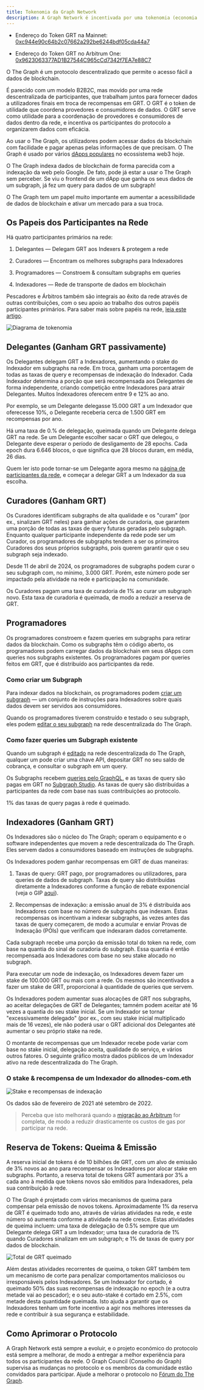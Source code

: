 ```yaml
---
title: Tokenomia da Graph Network
description: A Graph Network é incentivada por uma tokenomia (economia de token) poderosa. Aqui está como funciona o GRT, o token nativo de utilidades de trabalho no The Graph.
---
```


- Endereço do Token GRT na Mainnet: [0xc944e90c64b2c07662a292be6244bdf05cda44a7](https://etherscan.io/token/0xc944e90c64b2c07662a292be6244bdf05cda44a7)

- Endereço do Token GRT no Arbitrum One: [0x9623063377AD1B27544C965cCd7342f7EA7e88C7](https://arbiscan.io/token/0x9623063377ad1b27544c965ccd7342f7ea7e88c7)

O The Graph é um protocolo descentralizado que permite o acesso fácil a dados de blockchain.

É parecido com um modelo B2B2C, mas movido por uma rede descentralizada de participantes, que trabalham juntos para fornecer dados a utilizadores finais em troca de recompensas em GRT. O GRT é o token de utilidade que coordena provedores e consumidores de dados. O GRT serve como utilidade para a coordenação de provedores e consumidores de dados dentro da rede, e incentiva os participantes do protocolo a organizarem dados com eficácia.

Ao usar o The Graph, os utilizadores podem acessar dados da blockchain com facilidade e pagar apenas pelas informações de que precisam. O The Graph é usado por vários [dApps populares](https://thegraph.com/explorer) no ecossistema web3 hoje.

O The Graph indexa dados de blockchain de forma parecida com a indexação da web pelo Google. De fato, pode já estar a usar o The Graph sem perceber. Se viu o frontend de um dApp que ganha os seus dados de um subgraph, já fez um query para dados de um subgraph!

O The Graph tem um papel muito importante em aumentar a acessibilidade de dados de blockchain e ativar um mercado para a sua troca.

## Os Papeis dos Participantes na Rede

Há quatro participantes primários na rede:

1.  Delegantes — Delegam GRT aos Indexers & protegem a rede

2.  Curadores — Encontram os melhores subgraphs para Indexadores

3.  Programadores — Constroem & consultam subgraphs em queries

4.  Indexadores — Rede de transporte de dados em blockchain

Pescadores e Árbitros também são integrais ao êxito da rede através de outras contribuições, com o seu apoio ao trabalho dos outros papéis participantes primários. Para saber mais sobre papéis na rede, [leia este artigo](https://thegraph.com/blog/the-graph-grt-token-economics/).

![Diagrama de tokenomia](/img/updated-tokenomics-image.png)

## Delegantes (Ganham GRT passivamente)

Os Delegantes delegam GRT a Indexadores, aumentando o stake do Indexador em subgraphs na rede. Em troca, ganham uma porcentagem de todas as taxas de query e recompensas de indexação do Indexador. Cada Indexador determina a porção que será recompensada aos Delegantes de forma independente, criando competição entre Indexadores para atrair Delegantes. Muitos Indexadores oferecem entre 9 e 12% ao ano.

Por exemplo, se um Delegante delegasse 15.000 GRT a um Indexador que oferecesse 10%, o Delegante receberia cerca de 1.500 GRT em recompensas por ano.

Há uma taxa de 0.% de delegação, queimada quando um Delegante delega GRT na rede. Se um Delegante escolher sacar o GRT que delegou, o Delegante deve esperar o período de desligamento de 28 epochs. Cada epoch dura 6.646 blocos, o que significa que 28 blocos duram, em média, 26 dias.

Quem ler isto pode tornar-se um Delegante agora mesmo na [página de participantes da rede](https://thegraph.com/explorer/participants/indexers), e começar a delegar GRT a um Indexador da sua escolha.

## Curadores (Ganham GRT)

Os Curadores identificam subgraphs de alta qualidade e os "curam" (por ex., sinalizam GRT neles) para ganhar ações de curadoria, que garantem uma porção de todas as taxas de query futuras geradas pelo subgraph. Enquanto qualquer participante independente da rede pode ser um Curador, os programadores de subgraphs tendem a ser os primeiros Curadores dos seus próprios subgraphs, pois querem garantir que o seu subgraph seja indexado.

Desde 11 de abril de 2024, os programadores de subgraphs podem curar o seu subgraph com, no mínimo, 3.000 GRT. Porém, este número pode ser impactado pela atividade na rede e participação na comunidade.

Os Curadores pagam uma taxa de curadoria de 1% ao curar um subgraph novo. Esta taxa de curadoria é queimada, de modo a reduzir a reserva de GRT.

## Programadores

Os programadores constroem e fazem queries em subgraphs para retirar dados da blockchain. Como os subgraphs têm o código aberto, os programadores podem carregar dados da blockchain em seus dApps com queries nos subgraphs existentes. Os programadores pagam por queries feitos em GRT, que é distribuído aos participantes da rede.

### Como criar um Subgraph

Para indexar dados na blockchain, os programadores podem [criar um subgraph](/developing/creating-a-subgraph/) — um conjunto de instruções para Indexadores sobre quais dados devem ser servidos aos consumidores.

Quando os programadores tiverem construído e testado o seu subgraph, eles podem [editar o seu subgraph](/publishing/publishing-a-subgraph/) na rede descentralizada do The Graph.

### Como fazer queries um Subgraph existente

Quando um subgraph é [editado](/publishing/publishing-a-subgraph/) na rede descentralizada do The Graph, qualquer um pode criar uma chave API, depositar GRT no seu saldo de cobrança, e consultar o subgraph em um query.

Os Subgraphs recebem [queries pelo GraphQL](/querying/querying-the-graph/), e as taxas de query são pagas em GRT no [Subgraph Studio](https://thegraph.com/studio/). As taxas de query são distribuídas a participantes da rede com base nas suas contribuições ao protocolo.

1% das taxas de query pagas à rede é queimado.

## Indexadores (Ganham GRT)

Os Indexadores são o núcleo do The Graph; operam o equipamento e o software independentes que movem a rede descentralizada do The Graph. Eles servem dados a consumidores baseado em instruções de subgraphs.

Os Indexadores podem ganhar recompensas em GRT de duas maneiras:

1.  Taxas de query: GRT pago, por programadores ou utilizadores, para queries de dados de subgraph. Taxas de query são distribuídas diretamente a Indexadores conforme a função de rebate exponencial (veja o GIP [aqui](https://forum.thegraph.com/t/gip-0051-exponential-query-fee-rebates-for-indexers/4162)).

2.  Recompensas de indexação: a emissão anual de 3% é distribuída aos Indexadores com base no número de subgraphs que indexam. Estas recompensas os incentivam a indexar subgraphs, às vezes antes das taxas de query começarem, de modo a acumular e enviar Provas de Indexação (POIs) que verificam que indexaram dados corretamente.

Cada subgraph recebe uma porção da emissão total do token na rede, com base na quantia do sinal de curadoria do subgraph. Essa quantia é então recompensada aos Indexadores com base no seu stake alocado no subgraph.

Para executar um node de indexação, os Indexadores devem fazer um stake de 100.000 GRT ou mais com a rede. Os mesmos são incentivados a fazer um stake de GRT, proporcional à quantidade de queries que servem.

Os Indexadores podem aumentar suas alocações de GRT nos subgraphs, ao aceitar delegações de GRT de Delegantes; tamném podem aceitar até 16 vezes a quantia do seu stake inicial. Se um Indexador se tornar "excessivamente delegado" (por ex., com seu stake inicial multiplicado mais de 16 vezes), ele não poderá usar o GRT adicional dos Delegantes até aumentar o seu próprio stake na rede.

O montante de recompensas que um Indexador recebe pode variar com base no stake inicial, delegação aceita, qualidade do serviço, e vários outros fatores. O seguinte gráfico mostra dados públicos de um Indexador ativo na rede descentralizada do The Graph.

### O stake & recompensa de um Indexador do allnodes-com.eth

![Stake e recompensas de indexação](/img/indexing-stake-and-income.png)

Os dados são de fevereiro de 2021 até setembro de 2022.

> Perceba que isto melhorará quando a [migração ao Arbitrum](https://forum.thegraph.com/t/gip-0037-the-graph-arbitrum-deployment-with-linear-rewards-minted-in-l2/3551) for completa, de modo a reduzir drasticamente os custos de gas por participar na rede.

## Reserva de Tokens: Queima & Emissão

A reserva inicial de tokens é de 10 bilhões de GRT, com um alvo de emissão de 3% novos ao ano para recompensar os Indexadores por alocar stake em subgraphs. Portanto, a reserva total de tokens GRT aumentará por 3% a cada ano à medida que tokens novos são emitidos para Indexadores, pela sua contribuição à rede.

O The Graph é projetado com vários mecanismos de queima para compensar pela emissão de novos tokens. Aproximadamente 1% da reserva de GRT é queimado todo ano, através de várias atividades na rede, e este número só aumenta conforme a atividade na rede cresce. Estas atividades de queima incluem: uma taxa de delegação de 0.5% sempre que um Delegante delega GRT a um Indexador; uma taxa de curadoria de 1% quando Curadores sinalizam em um subgraph; e 1% de taxas de query por dados de blockchain.

![Total de GRT queimado](/img/total-burned-grt.jpeg)

Além destas atividades recorrentes de queima, o token GRT também tem um mecanismo de corte para penalizar comportamentos maliciosos ou irresponsáveis pelos Indexadores. Se um Indexador for cortado, é queimado 50% das suas recompensas de indexação no epoch (e a outra metade vai ao pescador); e o seu auto-stake é cortado em 2.5%, com metade desta quantidade queimada. Isto ajuda a garantir que os Indexadores tenham um forte incentivo a agir nos melhores interesses da rede e contribuir à sua segurança e estabilidade.

## Como Aprimorar o Protocolo

A Graph Network está sempre a evoluir, e o projeto económico do protocolo está sempre a melhorar, de modo a entregar a melhor experiência para todos os participantes da rede. O Graph Council (Conselho do Graph) supervisa as mudanças no protocolo e os membros da comunidade estão convidados para participar. Ajude a melhorar o protocolo no [Fórum do The Graph](https://forum.thegraph.com/).
